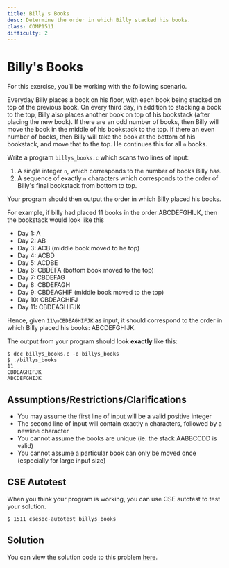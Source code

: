 ```yaml
---
title: Billy's Books
desc: Determine the order in which Billy stacked his books.
class: COMP1511
difficulty: 2
---
```


# Billy's Books

For this exercise, you’ll be working with the following scenario.

Everyday Billy places a book on his floor, with each book being stacked on top of the previous book. On every third day, in addition to stacking a book to the top, Billy also places another book on top of his bookstack (after placing the new book). If there are an odd number of books, then Billy will move the book in the middle of his bookstack to the top. If there an even number of books, then Billy will take the book at the bottom of his bookstack, and move that to the top. He continues this for all `n` books.

Write a program `billys_books.c` which scans two lines of input:

1. A single integer `n`, which corresponds to the number of books Billy has.
2. A sequence of exactly `n` characters which corresponds to the order of Billy's final bookstack from bottom to top.

Your program should then output the order in which Billy placed his books.

For example, if billy had placed 11 books in the order ABCDEFGHIJK, then the bookstack would look like this

- Day 1: A
- Day 2: AB
- Day 3: ACB (middle book moved to he top)
- Day 4: ACBD
- Day 5: ACDBE
- Day 6: CBDEFA (bottom book moved to the top)
- Day 7: CBDEFAG
- Day 8: CBDEFAGH
- Day 9: CBDEAGHIF (middle book moved to the top)
- Day 10: CBDEAGHIFJ
- Day 11: CBDEAGHIFJK

Hence, given `11\nCBDEAGHIFJK` as input, it should correspond to the order in which Billy placed his books: ABCDEFGHIJK.

The output from your program should look **exactly** like this:

```bash:~/1511-revision/billys_books
$ dcc billys_books.c -o billys_books
$ ./billys_books
11
CBDEAGHIFJK
ABCDEFGHIJK
```

## Assumptions/Restrictions/Clarifications

- You may assume the first line of input will be a valid positive integer
- The second line of input will contain exactly `n` characters, followed by a newline character
- You cannot assume the books are unique (ie. the stack AABBCCDD is valid)
- You cannot assume a particular book can only be moved once (especially for large input size)

## CSE Autotest

When you think your program is working, you can use CSE autotest to test your solution.


```bash:~/1511-revision/billys_books
$ 1511 csesoc-autotest billys_books
```

## Solution

You can view the solution code to this problem [here](https://github.com/csesoc/comp1511-revision-t1-2022/blob/master/solutions/billys-books/solution.c).
